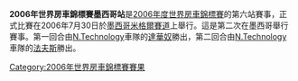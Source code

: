 {{Unreferenced|time=2012-03-19T09:33:18+00:00 }} 

'''2006年世界房車錦標賽墨西哥站'''是[[2006年度世界房車錦標賽|2006年度世界房車錦標賽]]的第六站賽事，正式比賽在2006年7月30日於[[墨西哥|墨西哥]][[米格爾賽道|米格爾賽道]]上舉行。這是第二次在墨西哥舉行賽事。第一回合由[[N.Technology|N.Technology]]車隊的[[達華奴|達華奴]]勝出，第二回合由[[N.Technology|N.Technology]]車隊的[[法夫斯|法夫斯]]勝出。

{{WTCC-stub}}

{{WTCC race
|Name_of_race=世界房車錦標賽墨西哥站
|Year_of_race=2006
|Previous_race_in_season=[[2006年世界房車錦標賽巴西站|2006年世界房車錦標賽巴西站]]
|Next_race_in_season=[[2006年世界房車錦標賽智利站|2006年世界房車錦標賽智利站]]
|Previous_year's_race=[[2005年世界房車錦標賽墨西哥站|2005年世界房車錦標賽墨西哥站]]
|Next_year's_race=無<br/><small>（[[2008年世界房車錦標賽墨西哥站|2008年世界房車錦標賽墨西哥站]]）</small>
}}

[[Category:2006年世界房車錦標賽賽果|Category:2006年世界房車錦標賽賽果]]